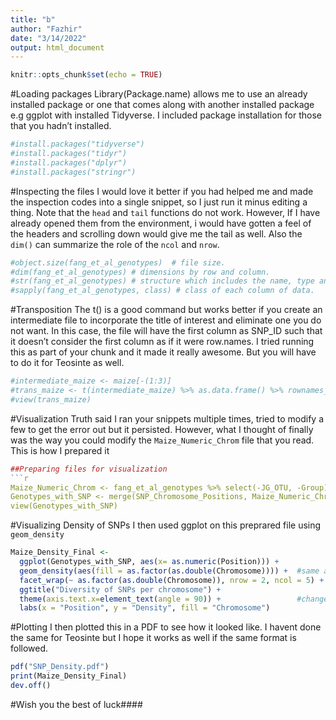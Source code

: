 ---
title: "b"
author: "Fazhir"
date: "3/14/2022"
output: html_document
---

```{r setup, include=FALSE}
knitr::opts_chunk$set(echo = TRUE)
```
#Loading packages
Library(Package.name) allows me to use an already installed package or one that comes along with another installed package e.g ggplot with installed Tidyverse. I included package installation for those that you hadn't installed. 
```{r}
#install.packages("tidyverse")
#install.packages("tidyr")
#install.packages("dplyr") 
#install.packages("stringr")
```
#Inspecting the files
I would love it better if you had helped me and made the inspection codes into a single snippet, so I just run it minus editing a thing. Note that the `head` and `tail` functions do not work. However, If I have already opened them from the environment, i would have gotten a feel of the headers and scrolling down would give me the tail as well. Also the `dim()` can summarize the role of the `ncol` and `nrow`.
```{r}
#object.size(fang_et_al_genotypes)  # file size.
#dim(fang_et_al_genotypes) # dimensions by row and column.
#str(fang_et_al_genotypes) # structure which includes the name, type and preview of data in each column.
#sapply(fang_et_al_genotypes, class) # class of each column of data.
```
#Transposition
The t() is a good command but works better if you create an intermediate file to incorporate the title of interest and eliminate one you do not want. In this case, the file will have the first column as SNP_ID such that it doesn't consider the first column as if it were row.names. I tried running this as part of your chunk and it made it really awesome. But you will have to do it for Teosinte as well.
```{r}
#intermediate_maize <- maize[-(1:3)]
#trans_maize <- t(intermediate_maize) %>% as.data.frame() %>% rownames_to_column(., var = "SNP_ID")
#view(trans_maize)
```
#Visualization
Truth said I ran your snippets multiple times, tried to modify a few to get the error out but it persisted. However, what I thought of finally was the way you could modify the `Maize_Numeric_Chrom` file that you read. This is how I prepared it
```{r}
##Preparing files for visualization
```{r}
Maize_Numeric_Chrom <- fang_et_al_genotypes %>% select(-JG_OTU, -Group) %>% column_to_rownames(., var = "Sample_ID") %>% t() %>% as.data.frame() %>% rownames_to_column(., var = "SNP_ID")
Genotypes_with_SNP <- merge(SNP_Chromosome_Positions, Maize_Numeric_Chrom) %>% filter(., !Chromosome %in% c("unknown", "multiple"))
view(Genotypes_with_SNP)
```
#Visualizing Density of SNPs
I then used ggplot on this preprared file using `geom_density`
```{r}
Maize_Density_Final <- 
  ggplot(Genotypes_with_SNP, aes(x= as.numeric(Position))) + 
  geom_density(aes(fill = as.factor(as.double(Chromosome)))) +  #same as the previous plot 
  facet_wrap(~ as.factor(as.double(Chromosome)), nrow = 2, ncol = 5) + 
  ggtitle("Diversity of SNPs per chromosome") +
  theme(axis.text.x=element_text(angle = 90)) +                 #change orientation of x axis
  labs(x = "Position", y = "Density", fill = "Chromosome")
```
#Plotting
I then plotted this in a PDF to see how it looked like. I havent done the same for Teosinte but I hope it works as well if the same format is followed.
```{r}
pdf("SNP_Density.pdf")
print(Maize_Density_Final)
dev.off()
```
#Wish you the best of luck####
